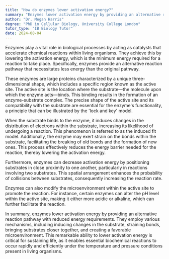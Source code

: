 ```yaml
---
title: "How do enzymes lower activation energy?"
summary: "Enzymes lower activation energy by providing an alternative reaction pathway with a lower energy requirement."
author: "Dr. Megan Harris"
degree: "PhD in Cellular Biology, University College London"
tutor_type: "IB Biology Tutor"
date: 2024-08-04
---
```


Enzymes play a vital role in biological processes by acting as catalysts that accelerate chemical reactions within living organisms. They achieve this by lowering the activation energy, which is the minimum energy required for a reaction to take place. Specifically, enzymes provide an alternative reaction pathway that necessitates less energy than the original pathway.

These enzymes are large proteins characterized by a unique three-dimensional shape, which includes a specific region known as the active site. The active site is the location where the substrate—the molecule upon which the enzyme acts—binds. This binding results in the formation of an enzyme-substrate complex. The precise shape of the active site and its compatibility with the substrate are essential for the enzyme's functionality, a principle that can be illustrated by the 'lock and key' model.

When the substrate binds to the enzyme, it induces changes in the distribution of electrons within the substrate, increasing its likelihood of undergoing a reaction. This phenomenon is referred to as the induced fit model. Additionally, the enzyme may exert strain on the bonds within the substrate, facilitating the breaking of old bonds and the formation of new ones. This process effectively reduces the energy barrier needed for the reaction, thereby lowering the activation energy.

Furthermore, enzymes can decrease activation energy by positioning substrates in close proximity to one another, particularly in reactions involving two substrates. This spatial arrangement enhances the probability of collisions between substrates, consequently increasing the reaction rate.

Enzymes can also modify the microenvironment within the active site to promote the reaction. For instance, certain enzymes can alter the pH level within the active site, making it either more acidic or alkaline, which can further facilitate the reaction.

In summary, enzymes lower activation energy by providing an alternative reaction pathway with reduced energy requirements. They employ various mechanisms, including inducing changes in the substrate, straining bonds, bringing substrates closer together, and creating a favorable microenvironment. This remarkable ability to lower activation energy is critical for sustaining life, as it enables essential biochemical reactions to occur rapidly and efficiently under the temperature and pressure conditions present in living organisms.
    